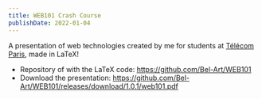 ```yaml
---
title: WEB101 Crash Course
publishDate: 2022-01-04
---
```


A presentation of web technologies created by me for students at [Télécom Paris](https://www.telecom-paris.fr/), made in LaTeX!

- Repository of with the LaTeX code: https://github.com/Bel-Art/WEB101
- Download the presentation: https://github.com/Bel-Art/WEB101/releases/download/1.0.1/web101.pdf
